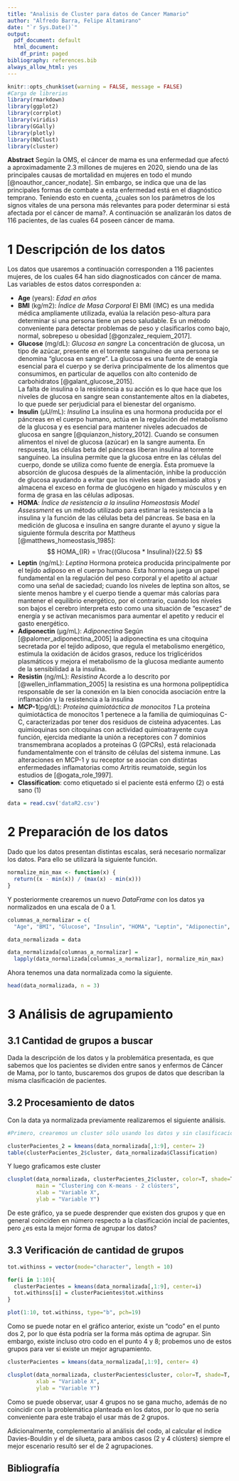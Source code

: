 ```yaml
---
title: "Analisis de Cluster para datos de Cancer Mamario"
author: "Alfredo Barra, Felipe Altamirano"
date: "`r Sys.Date()`"
output:
  pdf_document: default
  html_document:
    df_print: paged
bibliography: references.bib
always_allow_html: yes
---
```

```r
knitr::opts_chunk$set(warning = FALSE, message = FALSE) 
#Carga de librerias
library(rmarkdown)
library(ggplot2)
library(corrplot)
library(viridis)
library(GGally)
library(plotly)
library(NbClust)
library(cluster)

```
**Abstract** Según la OMS, el cáncer de mama es una enfermedad que afectó a aproximadamente 2.3 millones de mujeres en 2020, siendo una de las principales causas de mortalidad en mujeres en todo el mundo [@noauthor_cancer_nodate]. Sin embargo, se indica que una de las principales formas de combate a esta enfermedad está en el diagnóstico temprano. Teniendo esto en cuenta, ¿cuales son los parámetros de los signos vitales de una persona más relevantes para poder determinar si está afectada por el cáncer de mama?. A continuación se analizarán los datos de 116 pacientes, de las cuales 64 poseen cáncer de mama.

# 1 Descripción de los datos

Los datos que usaremos a continuación corresponden a 116 pacientes mujeres, de los cuales 64 han sido diagnosticados con cáncer de mama. Las variables de estos datos corresponden a:

- **Age** (years): *Edad en años*
- **BMI** (kg/m2): *Índice de Masa Corporal*
El BMI (IMC) es una medida médica ampliamente utilizada, evalúa la relación peso-altura para determinar si una persona tiene un peso saludable. Es un método conveniente para detectar problemas de peso y clasificarlos como bajo, normal, sobrepeso u obesidad [@gonzalez_requiem_2017].
- **Glucose** (mg/dL): *Glucosa en sangre*
La concentración de glucosa, un tipo de azúcar, presente en el torrente sanguíneo de una persona se denomina "glucosa en sangre". La glucosa es una fuente de energía esencial para el cuerpo y se deriva principalmente de los alimentos que consumimos, en particular de aquellos con alto contenido de carbohidratos [@galant_glucose_2015].  
La falta de insulina o la resistencia a su acción es lo que hace que los niveles de glucosa en sangre sean constantemente altos en la diabetes, lo que puede ser perjudicial para el bienestar del organismo.
- **Insulin** (µU/mL): *Insulina*
La insulina es una hormona producida por el páncreas en el cuerpo humano, actúa en la regulación del metabolismo de la glucosa y es esencial para mantener niveles adecuados de glucosa en sangre [@quianzon_history_2012].
Cuando se consumen alimentos el nivel de glucosa (azúcar) en la sangre aumenta. En respuesta, las células beta del páncreas liberan insulina al torrente sanguíneo. La insulina permite que la glucosa entre en las células del cuerpo, donde se utiliza como fuente de energía. Ésta promueve la absorción de glucosa después de la alimentación, inhibe la producción de glucosa ayudando a evitar que los niveles sean demasiado altos y almacena el exceso en forma de glucógeno en hígado y músculos y en forma de grasa en las células adiposas.
- **HOMA**: *Índice de resistencia a la insulina*
*Homeostasis Model Assessment* es un método utilizado para estimar la resistencia a la insulina y la función de las células beta del páncreas. Se basa en la medición de glucosa e insulina en sangre durante el ayuno y sigue la siguiente fórmula descrita por Mattheus [@matthews_homeostasis_1985]:
$$
HOMA_{IR} = \frac{(Glucosa * Insulina)}{22.5}
$$
- **Leptin** (ng/mL): *Leptina*
Hormona proteica producida principalmente por el tejido adiposo en el cuerpo humano. Esta hormona juega un papel fundamental en la regulación del peso corporal y el apetito al actuar como una señal de saciedad; cuando los niveles de leptina son altos, se siente menos hambre y el cuerpo tiende a quemar más calorías para mantener el equilibrio energético, por el contrario, cuando los niveles son bajos el cerebro interpreta esto como una situación de "escasez" de energía y se activan mecanismos para aumentar el apetito y reducir el gasto energético.
- **Adiponectin** (µg/mL): *Adiponectina*
Según [@palomer_adiponectina_2005] la adiponectina es una citoquina secretada por el tejido adiposo, que regula el metabolismo energético, estimula la oxidación de ácidos grasos, reduce los triglicéridos plasmáticos y mejora el metabolismo de la glucosa mediante aumento de la sensibilidad a la insulina.
- **Resistin** (ng/mL): *Resistina*
Acorde a lo descrito por [@wellen_inflammation_2005] la resistina es una hormona polipeptídica responsable de ser la conexión en la bien conocida asociación entre la inflamación y la resistencia a la insulina
- **MCP-1**(pg/dL): *Proteína quimiotáctica de monocitos 1*
La proteína quimiotáctica de monocitos 1 pertenece a la familia de quimioquinas C-C, caracterizadas por tener dos residuos de cisteína adyacentes.
Las quimioquinas son citoquinas con actividad quimioatrayente cuya función, ejercida mediante la unión a receptores con 7 dominios transmembrana acoplados a proteínas G (GPCRs), está relacionada fundamentalmente con el tránsito de células del sistema inmune.
Las alteraciones en MCP-1 y su receptor se asocian con distintas enfermedades inflamatorias como Artritis reumatoide, según los estudios de [@ogata_role_1997].
- **Classification**: como etiquetado si el paciente está enfermo (2) o está sano (1)

```r
data = read.csv('dataR2.csv')
```

# 2 Preparación de los datos

Dado que los datos presentan distintas escalas, será necesario normalizar los datos. Para ello se utilizará la siguiente función.

```r
normalize_min_max <- function(x) {
  return((x - min(x)) / (max(x) - min(x)))
}
```

Y posteriormente crearemos un nuevo *DataFrame* con los datos ya normalizados en una escala de 0 a 1.

```r
columnas_a_normalizar = c(
  "Age", "BMI", "Glucose", "Insulin", "HOMA", "Leptin", "Adiponectin", "Resistin", "MCP.1")

data_normalizada = data

data_normalizada[columnas_a_normalizar] = 
  lapply(data_normalizada[columnas_a_normalizar], normalize_min_max)
```

Ahora tenemos una data normalizada como la siguiente.

```r
head(data_normalizada, n = 3)
```

# 3 Análisis de agrupamiento

## 3.1 Cantidad de grupos a buscar

Dada la descripción de los datos y la problemática presentada, es que sabemos que los pacientes se dividen entre sanos y enfermos de Cáncer de Mama, por lo tanto, buscaremos dos grupos de datos que describan la misma clasificación de pacientes.

## 3.2 Procesamiento de datos

Con la data ya normalizada previamente realizaremos el siguiente análisis.

```r
#Primero, crearemos un cluster sólo usando los datos y sin clasificación, y generando sólo dos grupos

clusterPacientes_2 = kmeans(data_normalizada[,1:9], center= 2)
table(clusterPacientes_2$cluster, data_normalizada$Classification)
```

Y luego graficamos este cluster

```r
clusplot(data_normalizada, clusterPacientes_2$cluster, color=T, shade=T,
         main = "Clustering con K-means - 2 clústers",
         xlab = "Variable X",
         ylab = "Variable Y")
```

De este gráfico, ya se puede desprender que existen dos grupos y que en general coinciden en número respecto a la clasificación incial de pacientes, pero ¿es esta la mejor forma de agrupar los datos?

## 3.3 Verificación de cantidad de grupos

```r
tot.withinss = vector(mode="character", length = 10)

for(i in 1:10){
  clusterPacientes = kmeans(data_normalizada[,1:9], center=i)
  tot.withinss[i] = clusterPacientes$tot.withinss
}

plot(1:10, tot.withinss, type="b", pch=19)

```

Como se puede notar en el gráfico anterior, existe un "codo" en el punto dos 2, por lo que ésta podría ser la forma más optima de agrupar. Sin embargo, existe incluso otro codo en el punto 4 y 8; probemos uno de estos grupos para ver si existe un mejor agrupamiento.

```r
clusterPacientes = kmeans(data_normalizada[,1:9], center= 4)

clusplot(data_normalizada, clusterPacientes$cluster, color=T, shade=T, main = "Clustering con K-means - 4 clústers",
         xlab = "Variable X",
         ylab = "Variable Y")

```
Como se puede observar, usar 4 grupos no se gana mucho, además de no coincidir con la problemática planteada en los datos, por lo que no sería conveniente para este trabajo el usar más de 2 grupos.

Adicionalmente, complementario al análisis del codo, al calcular el índice Davies-Bouldin y el de silueta, para ambos casos (2 y 4 clústers) siempre el mejor escenario resultó ser el de 2 agrupaciones.

## Bibliografía